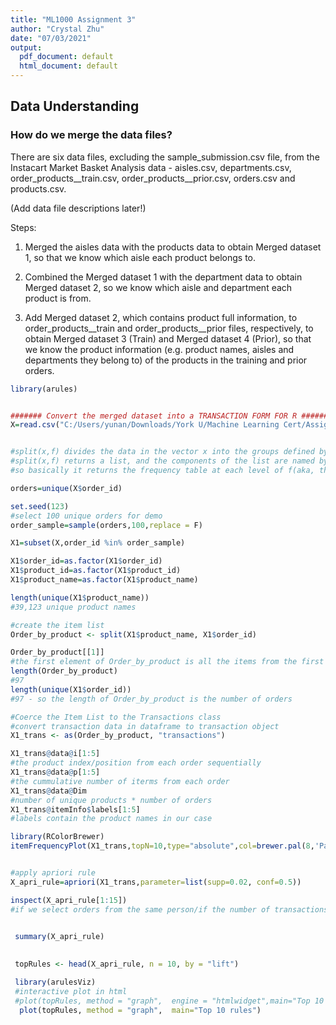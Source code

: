 ---
title: "ML1000 Assignment 3"
author: "Crystal Zhu"
date: "07/03/2021"
output:
  pdf_document: default
  html_document: default
---

## Data Understanding


### How do we merge the data files?


There are six data files, excluding the sample_submission.csv file, from the Instacart Market Basket Analysis data - aisles.csv, departments.csv, order_products__train.csv, order_products__prior.csv, orders.csv and products.csv.

(Add data file descriptions later!)

Steps:

1. Merged the aisles data with the products data to obtain Merged dataset 1, so that we know which aisle each product belongs to.

2. Combined the Merged dataset 1 with the department data to obtain Merged dataset 2, so we know which aisle and department each product is from.

3. Add Merged dataset 2, which contains product full information, to order_products__train and order_products__prior files, respectively, to obtain Merged dataset 3 (Train) and Merged dataset 4 (Prior), so that we know the product information (e.g. product names, aisles and departments they belong to) of the products in the training and prior orders.






```{r, message=FALSE, warning=FALSE}

library(arules)


####### Convert the merged dataset into a TRANSACTION FORM FOR R ############
X=read.csv("C:/Users/yunan/Downloads/York U/Machine Learning Cert/Assignment 3/data/orders_TRAIN_products_MERGED.csv")


#split(x,f) divides the data in the vector x into the groups defined by f
#split(x,f) returns a list, and the components of the list are named by the levels of f
#so basically it returns the frequency table at each level of f(aka, the frequency of each product in our cases)

orders=unique(X$order_id)

set.seed(123)
#select 100 unique orders for demo
order_sample=sample(orders,100,replace = F)

X1=subset(X,order_id %in% order_sample)

X1$order_id=as.factor(X1$order_id)
X1$product_id=as.factor(X1$product_id)
X1$product_name=as.factor(X1$product_name)

length(unique(X1$product_name))
#39,123 unique product names

#create the item list
Order_by_product <- split(X1$product_name, X1$order_id)

Order_by_product[[1]]
#the first element of Order_by_product is all the items from the first order
length(Order_by_product)
#97
length(unique(X1$order_id))
#97 - so the length of Order_by_product is the number of orders

#Coerce the Item List to the Transactions class
#convert transaction data in dataframe to transaction object
X1_trans <- as(Order_by_product, "transactions")

X1_trans@data@i[1:5]
#the product index/position from each order sequentially
X1_trans@data@p[1:5]
#the cummulative number of iterms from each order
X1_trans@data@Dim
#number of unique products * number of orders
X1_trans@itemInfo$labels[1:5]
#labels contain the product names in our case

library(RColorBrewer)
itemFrequencyPlot(X1_trans,topN=10,type="absolute",col=brewer.pal(8,'Pastel2'), main="Absolute Item Frequency Plot")


#apply apriori rule
X_apri_rule=apriori(X1_trans,parameter=list(supp=0.02, conf=0.5))

inspect(X_apri_rule[1:15])
#if we select orders from the same person/if the number of transactions is not large, the overlapping of products from different products tend to be small - so the rules are mostly of single products!


 summary(X_apri_rule)
 
 
 topRules <- head(X_apri_rule, n = 10, by = "lift")

 library(arulesViz)
 #interactive plot in html
 #plot(topRules, method = "graph",  engine = "htmlwidget",main="Top 10 rules")
  plot(topRules, method = "graph",  main="Top 10 rules")

```


